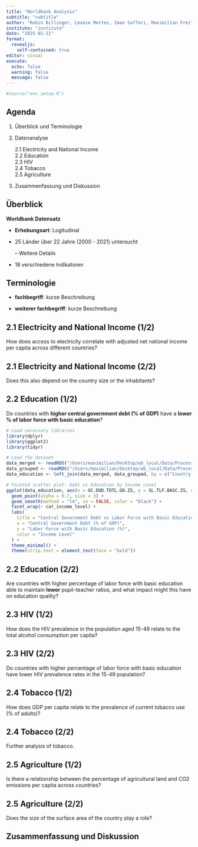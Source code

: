 ```yaml
---
title: "Worldbank Analysis"
subtitle: "subtitle"
author: "Robin Billinger, Leonie Mertes, Iman Saffari, Maximilian Frei"
institute: "institute"
date: "2025-01-21"
format: 
  revealjs:
    self-contained: true
editor: visual
execute:
  echo: false
  warning: false
  message: false
---
```



```r
#source("env_setup.R")

```

## Agenda

::: incremental
1.  Überblick und Terminologie

2.  Datenanalyse

    2.1 Electricity and National Income\
    2.2 Education\
    2.3 HIV\
    2.4 Tobacco\
    2.5 Agriculture

3.  Zusammenfassung und Diskussion
:::

## Überblick

**Worldbank Datensatz**

::: incremental
-   **Erhebungsart**: Logitudinal

-   25 Länder über 22 Jahre (2000 - 2021) untersucht

    -- Weitere Details

-   18 verschiedene Indikatoren
:::

## Terminologie

::: incremental
-   **fachbegriff**: kurze Beschreibung

-   **weiterer fachbegriff**: kurze Beschreibung
:::

## 2.1 Electricity and National Income (1/2) {.smaller}

How does access to electricity correlate with adjusted net national income per capita across different countries?

## 2.1 Electricity and National Income (2/2) {.smaller}

Does this also depend on the country size or the inhabitants?

## 2.2 Education (1/2) {.smaller}

Do countries with **higher central government debt (% of GDP)** have a **lower % of labor force with basic education**?

```r
# Load necessary libraries
library(dplyr)
library(ggplot2)
library(tidyr)

# Load the dataset
data_merged <- readRDS("/Users/maximilian/Desktop/wb_local/Data/Processed/data_merged.RDS")
data_grouped <- readRDS("/Users/maximilian/Desktop/wb_local/Data/Processed/data_grouped.RDS")
data_education <- left_join(data_merged, data_grouped, by = c("Country Name", "Country Code"))

# Faceted scatter plot: Debt vs Education by Income Level
ggplot(data_education, aes(x = GC.DOD.TOTL.GD.ZS, y = SL.TLF.BASC.ZS, color = cat_income_level)) +
  geom_point(alpha = 0.7, size = 3) +
  geom_smooth(method = "lm", se = FALSE, color = "black") +
  facet_wrap(~ cat_income_level) +
  labs(
    title = "Central Government Debt vs Labor Force with Basic Education by Income Level",
    x = "Central Government Debt (% of GDP)",
    y = "Labor Force with Basic Education (%)",
    color = "Income Level"
  ) +
  theme_minimal() +
  theme(strip.text = element_text(face = "bold"))
```

## 2.2 Education (2/2) {.smaller}

Are countries with higher percentage of labor force with basic education able to maintain **lower** pupil-teacher ratios, and what impact might this have on education quality?

## 2.3 HIV (1/2) {.smaller}

How does the HIV prevalence in the population aged 15-49 relate to the total alcohol consumption per capita?

## 2.3 HIV (2/2) {.smaller}

Do countries with higher percentage of labor force with basic education have lower HIV prevalence rates in the 15-49 population?

## 2.4 Tobacco (1/2) {.smaller}

How does GDP per capita relate to the prevalence of current tobacco use (% of adults)?

## 2.4 Tobacco (2/2) {.smaller}

Further analysis of tobacco.

## 2.5 Agriculture (1/2) {.smaller}

Is there a relationship between the percentage of agricultural land and CO2 emissions per capita across countries?

## 2.5 Agriculture (2/2) {.smaller}

Does the size of the surface area of the country play a role?

## Zusammenfassung und Diskussion {.smaller}
